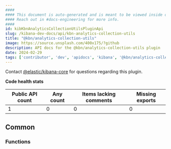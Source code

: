 ```yaml
---
####
#### This document is auto-generated and is meant to be viewed inside our experimental, new docs system.
#### Reach out in #docs-engineering for more info.
####
id: kibKbnAnalyticsCollectionUtilsPluginApi
slug: /kibana-dev-docs/api/kbn-analytics-collection-utils
title: "@kbn/analytics-collection-utils"
image: https://source.unsplash.com/400x175/?github
description: API docs for the @kbn/analytics-collection-utils plugin
date: 2024-02-29
tags: ['contributor', 'dev', 'apidocs', 'kibana', '@kbn/analytics-collection-utils']
---
```




Contact [@elastic/kibana-core](https://github.com/orgs/elastic/teams/kibana-core) for questions regarding this plugin.

**Code health stats**

| Public API count  | Any count | Items lacking comments | Missing exports |
|-------------------|-----------|------------------------|-----------------|
| 1 | 0 | 0 | 0 |

## Common

### Functions
<DocDefinitionList data={kbnAnalyticsCollectionUtilsObj.common.functions}/>

